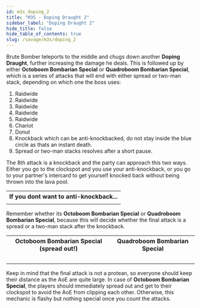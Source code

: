 ```yaml
---
id: m3s_doping_2
title: "M3S - Doping Draught 2"
sidebar_label: "Doping Draught 2"
hide_title: false
hide_table_of_contents: true
slug: /savage/m3s/doping_2
---
```


Brute Bomber teleports to the middle and chugs down another <strong>Doping Draught</strong>, further increasing the damage he deals. This is followed up by either <strong>Octoboom Bombarian Special</strong> or <strong>Quadroboom Bombarian Special</strong>, which is a series of attacks that will end with either spread or two-man stack, depending on which one the boss uses:
1. Raidwide
2. Raidwide
3. Raidwide
4. Raidwide
5. Raidwide
6. Chariot
7. Donut
8. Knockback which can be anti-knockbacked, do not stay inside the blue circle as thats an instant death.
9. Spread or two-man stacks resolves after a short pause.

The 8th attack is a knockback and the party can approach this two ways. Either you go to the clockspot and you use your anti-knockback, or you go to your partner's intercard to get yourself knocked back without being thrown into the lava pool.

<table width='40%'>
    <tr>
        <th>If you dont want to anti-knockback...</th>
    </tr>
    <tr>
        <td><KittenAsset path='m3s/bombarian_special_knockback.png' /></td>
    </tr>
</table>

Remember whether its <strong>Octoboom Bombarian Special</strong> or <strong>Quadroboom Bombarian Special</strong>, because this will decide whether the final attack is a spread or a two-man stack after the knockback.

<table>
    <tr>
        <th>Octoboom Bombarian Special (<Raidwide>spread out!</Raidwide>)</th>
        <th>Quadroboom Bombarian Special</th>
    </tr>
    <tr>
        <td><KittenAsset path='m3s/octoboom_bombarian_special.png' /><br /><KittenAsset path='m3s/octoboom_bombarian_special.gif' /></td>
        <td><KittenAsset path='m3s/quadroboom_bombarian_special.png' /><br /><KittenAsset path='m3s/quadroboom_bombarian_special.gif' /></td>
    </tr>
</table>

Keep in mind that the final attack is not a protean, so everyone should keep their distance as the AoE are quite large. In case of <strong>Octoboom Bombarian Special</strong>, the players should immediately spread out and get to their clockspot to avoid the AoE from clipping each other. Otherwise, this mechanic is flashy but nothing special once you count the attacks.